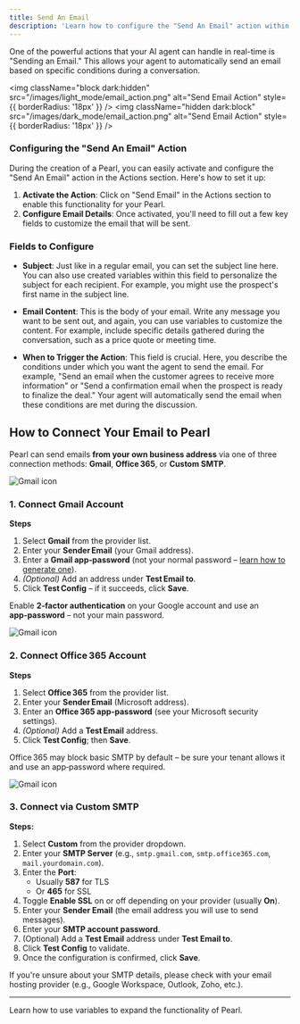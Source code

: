 ```yaml
---
title: Send An Email
description: 'Learn how to configure the "Send An Email" action within a Pearl, allowing your AI agent to send emails during a conversation.'
---
```


One of the powerful actions that your AI agent can handle in real-time is "Sending an Email." This allows your agent to automatically send an email based on specific conditions during a conversation.

<img
  className="block dark:hidden"
  src="/images/light_mode/email_action.png"
  alt="Send Email Action"
  style={{ borderRadius: '18px' }}
/>
<img
  className="hidden dark:block"
  src="/images/dark_mode/email_action.png"
  alt="Send Email Action"
  style={{ borderRadius: '18px' }}
/>

### Configuring the "Send An Email" Action

During the creation of a Pearl, you can easily activate and configure the "Send An Email" action in the Actions section. Here's how to set it up:

1. **Activate the Action**: Click on "Send Email" in the Actions section to enable this functionality for your Pearl.
2. **Configure Email Details**: Once activated, you'll need to fill out a few key fields to customize the email that will be sent.

### Fields to Configure

- **Subject**: Just like in a regular email, you can set the subject line here. You can also use created variables within this field to personalize the subject for each recipient. For example, you might use the prospect's first name in the subject line.

- **Email Content**: This is the body of your email. Write any message you want to be sent out, and again, you can use variables to customize the content. For example, include specific details gathered during the conversation, such as a price quote or meeting time.

- **When to Trigger the Action**: This field is crucial. Here, you describe the conditions under which you want the agent to send the email. For example, "Send an email when the customer agrees to receive more information" or "Send a confirmation email when the prospect is ready to finalize the deal." Your agent will automatically send the email when these conditions are met during the discussion.

## How to Connect Your Email to Pearl

Pearl can send emails **from your own business address** via one of three connection methods: **Gmail**, **Office 365**, or **Custom SMTP**.

<div
  style={{
    display: 'flex',
    alignItems: 'center',
    gap: '8px',        /* espace entre logo et texte */
    justifyContent: 'flex-start', /* tout à gauche */
    width: '100%',
  }}
>
  <img
    src="/logo/gmail_icon.webp"
    alt="Gmail icon"
    style={{ width: '38px', height: '30px' }}
  />
  <h3 style={{ margin: 0 }}>1. Connect Gmail Account</h3>
</div>

**Steps**
1. Select **Gmail** from the provider list.
2. Enter your **Sender Email** (your Gmail address).
3. Enter a **Gmail app‑password** (not your normal password – [learn how to generate one](https://support.google.com/accounts/answer/185833)).
4. *(Optional)* Add an address under **Test Email to**.
5. Click **Test Config** – if it succeeds, click **Save**.

<Warning>Enable **2‑factor authentication** on your Google account and use an **app‑password** – not your main password.</Warning>

<div
  style={{
    display: 'flex',
    alignItems: 'center',
    gap: '8px',        /* espace entre logo et texte */
    justifyContent: 'flex-start', /* tout à gauche */
    width: '100%',
  }}
>
  <img
    src="/logo/Logo_Outlook 365.png"
    alt="Gmail icon"
    style={{ width: '40px', height: '45px' }}
  />
  <h3 style={{ margin: 0 }}>2. Connect Office 365 Account </h3>
</div>

**Steps**
1. Select **Office 365** from the provider list.
2. Enter your **Sender Email** (Microsoft address).
3. Enter an **Office 365 app‑password** (see your Microsoft security settings).
4. *(Optional)* Add a **Test Email** address.
5. Click **Test Config**; then **Save**.

<Warning>Office 365 may block basic SMTP by default – be sure your tenant allows it and use an app‑password where required.</Warning>

<div
  style={{
    display: 'flex',
    alignItems: 'center',
    gap: '8px',        /* espace entre logo et texte */
    justifyContent: 'flex-start', /* tout à gauche */
    width: '100%',
  }}
>
  <img
    src="/logo/email_icon.png"
    alt="Gmail icon"
    style={{ width: '45px', height: '45px' }}
  />
  <h3 style={{ margin: 0 }}>3. Connect via Custom SMTP </h3>
</div>

**Steps:**
1. Select **Custom** from the provider dropdown.
2. Enter your **SMTP Server** (e.g., `smtp.gmail.com`, `smtp.office365.com`, `mail.yourdomain.com`).
3. Enter the **Port**:
   - Usually **587** for TLS
   - Or **465** for SSL
4. Toggle **Enable SSL** on or off depending on your provider (usually **On**).
5. Enter your **Sender Email** (the email address you will use to send messages).
6. Enter your **SMTP account password**.
7. (Optional) Add a **Test Email** address under **Test Email to**.
8. Click **Test Config** to validate.
9. Once the configuration is confirmed, click **Save**.

<Info>If you're unsure about your SMTP details, please check with your email hosting provider (e.g., Google Workspace, Outlook, Zoho, etc.).</Info>

---

<CardGroup cols={1}>
  <Card
    title="Variables"
    icon="puzzle-piece"
    href="/pages/variables"
  >
    Learn how to use variables to expand the functionality of Pearl.
  </Card>
</CardGroup>
